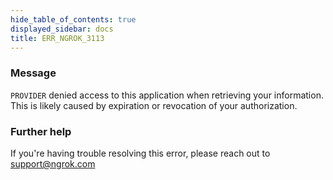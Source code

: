 ```yaml
---
hide_table_of_contents: true
displayed_sidebar: docs
title: ERR_NGROK_3113
---
```


### Message

`PROVIDER` denied access to this application when retrieving your information. This is likely caused by expiration or revocation of your authorization.

<ErrorDetails />

### Further help

If you're having trouble resolving this error, please reach out to [support@ngrok.com](mailto:support@ngrok.com?subject=Help%20with%20ERR_NGROK_3113)
